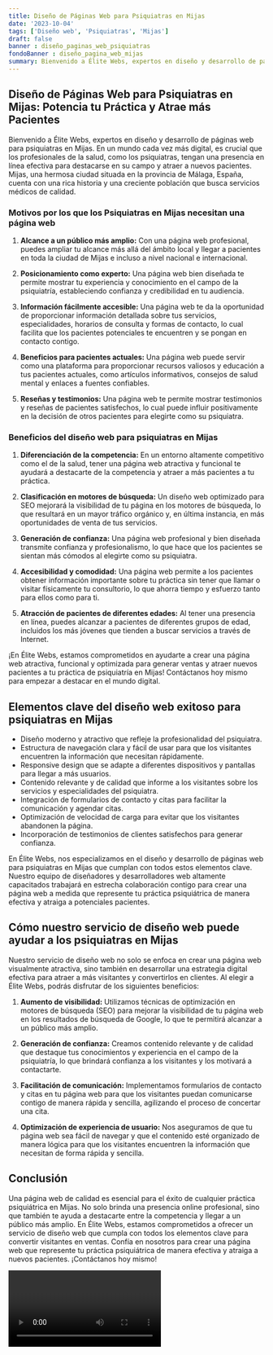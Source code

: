 ```yaml
---
title: Diseño de Páginas Web para Psiquiatras en Mijas
date: '2023-10-04'
tags: ['Diseño web', 'Psiquiatras', 'Mijas']
draft: false
banner : diseño_paginas_web_psiquiatras
fondoBanner : diseño_pagina_web_mijas
summary: Bienvenido a Élite Webs, expertos en diseño y desarrollo de páginas web para psiquiatras en Mijas. En un mundo cada vez más digital, es crucial que los profesionales de la salud, como los psiquiatras, tengan una presencia en línea efectiva para destacarse en su campo y atraer a nuevos pacientes. Mijas, una hermosa ciudad situada en la provincia de Málaga, España, cuenta con una rica historia y una creciente población que busca servicios médicos de calidad.
---
```


## Diseño de Páginas Web para Psiquiatras en Mijas: Potencia tu Práctica y Atrae más Pacientes

Bienvenido a Élite Webs, expertos en diseño y desarrollo de páginas web para psiquiatras en Mijas. En un mundo cada vez más digital, es crucial que los profesionales de la salud, como los psiquiatras, tengan una presencia en línea efectiva para destacarse en su campo y atraer a nuevos pacientes. Mijas, una hermosa ciudad situada en la provincia de Málaga, España, cuenta con una rica historia y una creciente población que busca servicios médicos de calidad.

### Motivos por los que los Psiquiatras en Mijas necesitan una página web

1. **Alcance a un público más amplio:** Con una página web profesional, puedes ampliar tu alcance más allá del ámbito local y llegar a pacientes en toda la ciudad de Mijas e incluso a nivel nacional e internacional.

2. **Posicionamiento como experto:** Una página web bien diseñada te permite mostrar tu experiencia y conocimiento en el campo de la psiquiatría, estableciendo confianza y credibilidad en tu audiencia.

3. **Información fácilmente accesible:** Una página web te da la oportunidad de proporcionar información detallada sobre tus servicios, especialidades, horarios de consulta y formas de contacto, lo cual facilita que los pacientes potenciales te encuentren y se pongan en contacto contigo.

4. **Beneficios para pacientes actuales:** Una página web puede servir como una plataforma para proporcionar recursos valiosos y educación a tus pacientes actuales, como artículos informativos, consejos de salud mental y enlaces a fuentes confiables.

5. **Reseñas y testimonios:** Una página web te permite mostrar testimonios y reseñas de pacientes satisfechos, lo cual puede influir positivamente en la decisión de otros pacientes para elegirte como su psiquiatra.

### Beneficios del diseño web para psiquiatras en Mijas

1. **Diferenciación de la competencia:** En un entorno altamente competitivo como el de la salud, tener una página web atractiva y funcional te ayudará a destacarte de la competencia y atraer a más pacientes a tu práctica.

2. **Clasificación en motores de búsqueda:** Un diseño web optimizado para SEO mejorará la visibilidad de tu página en los motores de búsqueda, lo que resultará en un mayor tráfico orgánico y, en última instancia, en más oportunidades de venta de tus servicios.

3. **Generación de confianza:** Una página web profesional y bien diseñada transmite confianza y profesionalismo, lo que hace que los pacientes se sientan más cómodos al elegirte como su psiquiatra.

4. **Accesibilidad y comodidad:** Una página web permite a los pacientes obtener información importante sobre tu práctica sin tener que llamar o visitar físicamente tu consultorio, lo que ahorra tiempo y esfuerzo tanto para ellos como para ti.

5. **Atracción de pacientes de diferentes edades:** Al tener una presencia en línea, puedes alcanzar a pacientes de diferentes grupos de edad, incluidos los más jóvenes que tienden a buscar servicios a través de Internet.

¡En Élite Webs, estamos comprometidos en ayudarte a crear una página web atractiva, funcional y optimizada para generar ventas y atraer nuevos pacientes a tu práctica de psiquiatría en Mijas! Contáctanos hoy mismo para empezar a destacar en el mundo digital.

<GifSeo />

<Cta />

## Elementos clave del diseño web exitoso para psiquiatras en Mijas

- Diseño moderno y atractivo que refleje la profesionalidad del psiquiatra.
- Estructura de navegación clara y fácil de usar para que los visitantes encuentren la información que necesitan rápidamente.
- Responsive design que se adapte a diferentes dispositivos y pantallas para llegar a más usuarios.
- Contenido relevante y de calidad que informe a los visitantes sobre los servicios y especialidades del psiquiatra.
- Integración de formularios de contacto y citas para facilitar la comunicación y agendar citas.
- Optimización de velocidad de carga para evitar que los visitantes abandonen la página.
- Incorporación de testimonios de clientes satisfechos para generar confianza.

En Élite Webs, nos especializamos en el diseño y desarrollo de páginas web para psiquiatras en Mijas que cumplan con todos estos elementos clave. Nuestro equipo de diseñadores y desarrolladores web altamente capacitados trabajará en estrecha colaboración contigo para crear una página web a medida que represente tu práctica psiquiátrica de manera efectiva y atraiga a potenciales pacientes.

## Cómo nuestro servicio de diseño web puede ayudar a los psiquiatras en Mijas

Nuestro servicio de diseño web no solo se enfoca en crear una página web visualmente atractiva, sino también en desarrollar una estrategia digital efectiva para atraer a más visitantes y convertirlos en clientes. Al elegir a Élite Webs, podrás disfrutar de los siguientes beneficios:

1. **Aumento de visibilidad:** Utilizamos técnicas de optimización en motores de búsqueda (SEO) para mejorar la visibilidad de tu página web en los resultados de búsqueda de Google, lo que te permitirá alcanzar a un público más amplio.

2. **Generación de confianza:** Creamos contenido relevante y de calidad que destaque tus conocimientos y experiencia en el campo de la psiquiatría, lo que brindará confianza a los visitantes y los motivará a contactarte.

3. **Facilitación de comunicación:** Implementamos formularios de contacto y citas en tu página web para que los visitantes puedan comunicarse contigo de manera rápida y sencilla, agilizando el proceso de concertar una cita.

4. **Optimización de experiencia de usuario:** Nos aseguramos de que tu página web sea fácil de navegar y que el contenido esté organizado de manera lógica para que los visitantes encuentren la información que necesitan de forma rápida y sencilla.

## Conclusión

Una página web de calidad es esencial para el éxito de cualquier práctica psiquiátrica en Mijas. No solo brinda una presencia online profesional, sino que también te ayuda a destacarte entre la competencia y llegar a un público más amplio. En Élite Webs, estamos comprometidos a ofrecer un servicio de diseño web que cumpla con todos los elementos clave para convertir visitantes en ventas. Confía en nosotros para crear una página web que represente tu práctica psiquiátrica de manera efectiva y atraiga a nuevos pacientes. ¡Contáctanos hoy mismo!

<Video />

<CtaBot job='Psiquiatras' city='Mijas'/>

<Gmaps query='Mijas+españa+maps' />